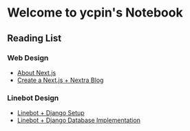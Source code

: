 Welcome to ycpin's Notebook
===
 

Reading List
---

<Steps>

### Web Design

- [About Next.js](Web-Design/about_nextjs.mdx)
- [Create a Next.js + Nextra Blog](Web-Design/next.js_nextra.mdx)

### Linebot Design

- [Linebot + Django Setup](Linebot/linebot_django_setup.mdx)
- [Linebot + Django Database Implementation](Linebot/linebot_django_database.mdx)

</Steps>